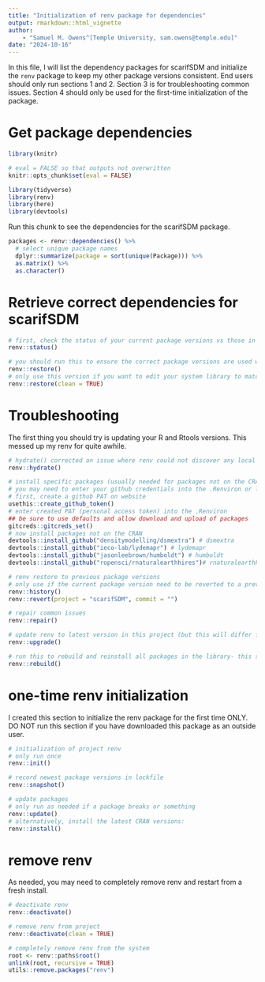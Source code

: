 ```yaml
---
title: "Initialization of renv package for dependencies"
output: rmarkdown::html_vignette
author: 
    - "Samuel M. Owens^[Temple University, sam.owens@temple.edu]"
date: "2024-10-16"
---
```


In this file, I will list the dependency packages for scarifSDM and initialize the `renv` package to keep my other package versions consistent. End users should only run sections 1 and 2. Section 3 is for troubleshooting common issues. Section 4 should only be used for the first-time initialization of the package.

# Get package dependencies

```r

library(knitr)

# eval = FALSE so that outputs not overwritten
knitr::opts_chunk$set(eval = FALSE)

```

```r

library(tidyverse)
library(renv)
library(here)
library(devtools)

```

Run this chunk to see the dependencies for the scarifSDM package.

```r

packages <- renv::dependencies() %>%
  # select unique package names
  dplyr::summarize(package = sort(unique(Package))) %>%
  as.matrix() %>%
  as.character()

```

# Retrieve correct dependencies for scarifSDM

```r

# first, check the status of your current package versions vs those in renv
renv::status()

```

```r

# you should run this to ensure the correct package versions are used while you are working within this project. This aligns the sys library with the lockfile.
renv::restore()
# only use this version if you want to edit your system library to match the renv library
renv::restore(clean = TRUE)

```


# Troubleshooting

The first thing you should try is updating your R and Rtools versions. This messed up my renv for quite awhile.

```r

# hydrate() corrected an issue where renv could not discover any local packages in the system library
renv::hydrate()

# install specific packages (usually needed for packages not on the CRAN)
# you may need to enter your github credentials into the .Renviron or log into github for this to work
# first, create a github PAT on website
usethis::create_github_token()
# enter created PAT (personal access token) into the .Renviron
## be sure to use defaults and allow download and upload of packages
gitcreds::gitcreds_set()
# now install packages not on the CRAN
devtools::install_github("densitymodelling/dsmextra") # dsmextra
devtools::install_github("ieco-lab/lydemapr") # lydemapr
devtools::install_github("jasonleebrown/humboldt") # humboldt
devtools::install_github("ropensci/rnaturalearthhires")# rnaturalearthhires

# renv restore to previous package versions
# only use if the current package version need to be reverted to a previous state
renv::history()
renv::revert(project = "scarifSDM", commit = "")

# repair common issues
renv::repair()

# update renv to latest version in this project (but this will differ from the source download of this project folder)
renv::upgrade()

# run this to rebuild and reinstall all packages in the library- this starts them from a clean slate
renv::rebuild()

```

# one-time renv initialization

I created this section to initialize the renv package for the first time ONLY. DO NOT run this section if you have downloaded this package as an outside user.

```r

# initialization of project renv
# only run once
renv::init()

# record newest package versions in lockfile
renv::snapshot()

# update packages
# only run as needed if a package breaks or something
renv::update()
# alternatively, install the latest CRAN versions:
renv::install()

```

# remove renv

As needed, you may need to completely remove renv and restart from a fresh install.

```r

# deactivate renv
renv::deactivate()

# remove renv from project
renv::deactivate(clean = TRUE)

# completely remove renv from the system
root <- renv::paths$root()
unlink(root, recursive = TRUE)
utils::remove.packages("renv")

```

